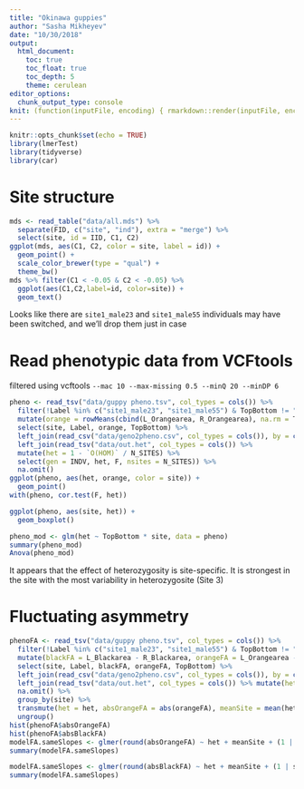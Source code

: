 ```yaml
---
title: "Okinawa guppies"
author: "Sasha Mikheyev"
date: "10/30/2018"
output:
  html_document:
    toc: true
    toc_float: true
    toc_depth: 5
    theme: cerulean
editor_options: 
  chunk_output_type: console
knit: (function(inputFile, encoding) { rmarkdown::render(inputFile, encoding = encoding, output_file = 'index.html') })
---
```


```r
knitr::opts_chunk$set(echo = TRUE)
library(lmerTest)
library(tidyverse)
library(car)
```

# Site structure
```r
mds <- read_table("data/all.mds") %>%
  separate(FID, c("site", "ind"), extra = "merge") %>%
  select(site, id = IID, C1, C2)
ggplot(mds, aes(C1, C2, color = site, label = id)) +
  geom_point() +
  scale_color_brewer(type = "qual") +
  theme_bw()
mds %>% filter(C1 < -0.05 & C2 < -0.05) %>%
  ggplot(aes(C1,C2,label=id, color=site)) +
  geom_text()
```

Looks like there are `site1_male23` and `site1_male55` individuals may have been switched, and we'll drop them just in case

# Read phenotypic data from VCFtools
filtered using vcftools ` --mac 10 --max-missing 0.5 --minQ 20 --minDP 6 `
```r
pheno <- read_tsv("data/guppy pheno.tsv", col_types = cols()) %>%
  filter(!Label %in% c("site1_male23", "site1_male55") & TopBottom != "0") %>%
  mutate(orange = rowMeans(cbind(L_Orangearea, R_Orangearea), na.rm = T), site = factor(Site)) %>%
  select(site, Label, orange, TopBottom) %>%
  left_join(read_csv("data/geno2pheno.csv", col_types = cols()), by = c("Label" = "pheno")) %>%
  left_join(read_tsv("data/out.het", col_types = cols()) %>% 
  mutate(het = 1 - `O(HOM)` / N_SITES) %>% 
  select(gen = INDV, het, F, nsites = N_SITES)) %>%
  na.omit()
ggplot(pheno, aes(het, orange, color = site)) +
  geom_point()
with(pheno, cor.test(F, het))

ggplot(pheno, aes(site, het)) +
  geom_boxplot()

pheno_mod <- glm(het ~ TopBottom * site, data = pheno)
summary(pheno_mod)
Anova(pheno_mod)
```

It appears that the effect of heterozygosity is site-specific. It is strongest in the site with the most variability in heterozygosite (Site 3)

# Fluctuating asymmetry

```r
phenoFA <- read_tsv("data/guppy pheno.tsv", col_types = cols()) %>%
  filter(!Label %in% c("site1_male23", "site1_male55") & TopBottom != "0") %>%
  mutate(blackFA = L_Blackarea - R_Blackarea, orangeFA = L_Orangearea - R_Orangearea, site = factor(Site)) %>%
  select(site, Label, blackFA, orangeFA, TopBottom) %>%
  left_join(read_csv("data/geno2pheno.csv", col_types = cols()), by = c("Label" = "pheno")) %>%
  left_join(read_tsv("data/out.het", col_types = cols()) %>% mutate(het = 1 - `O(HOM)` / N_SITES) %>% select(gen = INDV, het, F, nsites = N_SITES)) %>%
  na.omit() %>%
  group_by(site) %>%
  transmute(het = het, absOrangeFA = abs(orangeFA), meanSite = mean(het), withinSite = het - meanSite, absBlackFA = abs(blackFA)) %>%
  ungroup()
hist(phenoFA$absOrangeFA)
hist(phenoFA$absBlackFA)
modelFA.sameSlopes <- glmer(round(absOrangeFA) ~ het + meanSite + (1 | site), data = phenoFA, family = poisson) # https://www.statalist.org/forums/forum/general-stata-discussion/general/1443819-dependent-variable-in-absolute-values
summary(modelFA.sameSlopes)

modelFA.sameSlopes <- glmer(round(absBlackFA) ~ het + meanSite + (1 | site), data = phenoFA, family = poisson) # https://www.statalist.org/forums/forum/general-stata-discussion/general/1443819-dependent-variable-in-absolute-values
summary(modelFA.sameSlopes)
```

